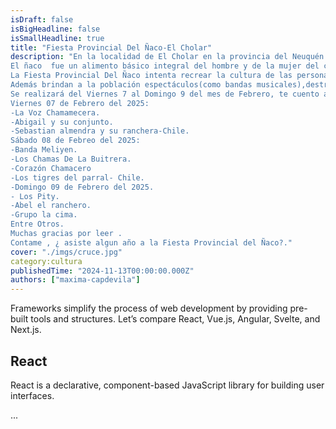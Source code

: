 ```yaml
---
isDraft: false
isBigHeadline: false
isSmallHeadline: true
title: "Fiesta Provincial Del Ñaco-El Cholar"
description: "En la localidad de El Cholar en la provincia del Neuquén se realizará la 36° edicion de la Fiesta Provincial del Ñaco,dicha festividad tiene un giro entorno al  alimento denominado como ñaco.
El ñaco  fue un alimento básico integral del hombre y de la mujer del campo ,es una harina que se fabrica con trigo o maíz previamente tostado ,consumiendose como alimento.
La Fiesta Provincial Del Ñaco intenta recrear la cultura de las personas de la localidad de El Cholar, asi también,como los pobladores que se dedicaban  a la producción del mismo.
Además brindan a la población espectáculos(como bandas musicales),destrezas criollas, cruce de banderas , desafíos de tropillas,tiradas de riendas.
Se realizará del Viernes 7 al Domingo 9 del mes de Febrero, te cuento algunas de las bandas musicales que estarán presentes en la localidad:
Viernes 07 de Febrero del 2025:
-La Voz Chamamecera.
-Abigail y su conjunto.
-Sebastian almendra y su ranchera-Chile.
Sábado 08 de Febreo del 2025:
-Banda Meliyen.
-Los Chamas De La Buitrera.
-Corazón Chamacero
-Los tigres del parral- Chile.
-Domingo 09 de Febrero del 2025.
- Los Pity.
-Abel el ranchero.
-Grupo la cima.
Entre Otros.
Muchas gracias por leer .
Contame , ¿ asiste algun año a la Fiesta Provincial del Ñaco?."
cover: "./imgs/cruce.jpg"
category:cultura
publishedTime: "2024-11-13T00:00:00.000Z"
authors: ["maxima-capdevila"]
---
```


Frameworks simplify the process of web development by providing pre-built tools and structures. Let’s compare React, Vue.js, Angular, Svelte, and Next.js.

## React

React is a declarative, component-based JavaScript library for building user interfaces.

...
